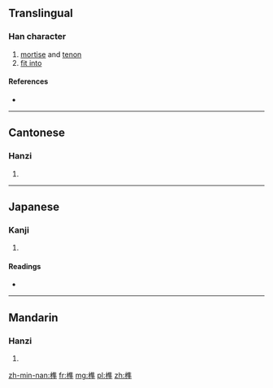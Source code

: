 ==Translingual==

===Han character===
{{Han char|rn=75|rad=木|as=10|sn=14|four=|canj=木人土十 (DOGJ)|ids=⿰[[木]][[隼]]}}

# [[mortise]] and [[tenon]]
# [[fit into]]

====References====
* {{Han ref|kx=0544.080|dkj=15264|dj=0931.270|hdz=21264.110|uh=69AB|ud=27051|bh=BA67|bd=47719}}

----

==Cantonese==

===Hanzi===
{{yue-hanzi|jyut=[[seon2]]|y=seun2}}

# {{defn|lang=yue|sort=木10}}

----

==Japanese==

===Kanji===
{{ja-kanji|grade=|rs=木10}}

# {{defn|lang=ja|sort=木10}}

====Readings====
* {{ja-readings|on=[[しゅん]] (shun)|kun=[[ほぞ]] (hozo)}}

----

==Mandarin==

===Hanzi===
{{cmn-hanzi|pin=[[gǔ]] ([[gu3]]), [[sǔn]] ([[sun3]])|wg=ku<sup>3</sup>, sun<sup>3</sup>}}

# {{defn|lang=cmn|sort=木10}}

[[zh-min-nan:榫]]
[[fr:榫]]
[[mg:榫]]
[[pl:榫]]
[[zh:榫]]